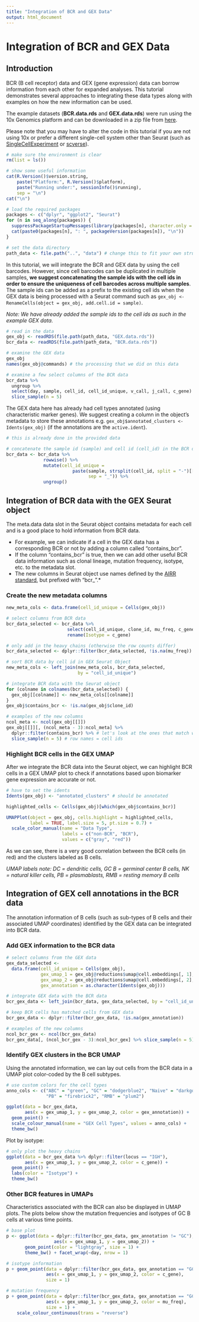 ```yaml
---
title: "Integration of BCR and GEX Data"
output: html_document
---
```


# Integration of BCR and GEX Data

## Introduction

BCR (B cell receptor) data and GEX (gene expression) data can borrow information from each other for expanded analyses. This tutorial demonstrates several approaches to integrating these data types along with examples on how the new information can be used.

The example datasets (**BCR.data.rds** and **GEX.data.rds**) were run using the 10x Genomics platform and can be downloaded in a zip file from [here](https://yale.box.com/shared/static/6s8gzxxpfb3vmwx2izn9qur9teultzvu.zip).

Please note that you may have to alter the code in this tutorial if you are not using 10x or prefer a different single-cell system other than Seurat (such as [SingleCellExperiment](https://bioconductor.org/packages/release/bioc/html/SingleCellExperiment.html) or [scverse](https://scverse.org/)).

```r
# make sure the environment is clear
rm(list = ls())

# show some useful information
cat(R.Version()$version.string,
    paste("Platform:", R.Version()$platform),
    paste("Running under:", sessionInfo()$running),
    sep = "\n")
cat("\n")

# load the required packages
packages <- c("dplyr", "ggplot2", "Seurat")
for (n in seq_along(packages)) {
  suppressPackageStartupMessages(library(packages[n], character.only = TRUE))
  cat(paste0(packages[n], ": ", packageVersion(packages[n]), "\n"))
}

# set the data directory
path_data <- file.path("..", "data") # change this to fit your own structure
```

In this tutorial, we will integrate the BCR and GEX data by using the cell barcodes. However, since cell barcodes can be duplicated in multiple samples, **we suggest concatenating the sample ids with the cell ids in order to ensure the uniqueness of cell barcodes across multiple samples**. The sample ids can be added as a prefix to the existing cell ids when the GEX data is being processed with a Seurat command such as `gex_obj <- RenameCells(object = gex_obj, add.cell.id = sample)`.

*Note: We have already added the sample ids to the cell ids as such in the example GEX data.*

```r
# read in the data
gex_obj <- readRDS(file.path(path_data, "GEX.data.rds"))
bcr_data <- readRDS(file.path(path_data, "BCR.data.rds"))

# examine the GEX data
gex_obj
names(gex_obj@commands) # the processing that we did on this data

# examine a few select columns of the BCR data
bcr_data %>%
  ungroup %>%
  select(day, sample, cell_id, cell_id_unique, v_call, j_call, c_gene) %>%
  slice_sample(n = 5)
```

The GEX data here has already had cell types annotated (using characteristic marker genes). We suggest creating a column in the object's metadata to store these annotations e.g. `gex_obj$annotated_clusters <- Idents(gex_obj)` (if the annotations are the `active.ident`).

```r
# this is already done in the provided data

# concatenate the sample id (sample) and cell id (cell_id) in the BCR data
bcr_data <- bcr_data %>%
              rowwise() %>%
              mutate(cell_id_unique =
                         paste(sample, strsplit(cell_id, split = "-")[[1]][1],
                               sep = "_")) %>%
              ungroup()
```

## Integration of BCR data with the GEX Seurat object

The meta.data data slot in the Seurat object contains metadata for each cell and is a good place to hold information from BCR data.

* For example, we can indicate if a cell in the GEX data has a corresponding BCR or not by adding a column called “contains_bcr”.
* If the column “contains_bcr” is true, then we can add other useful BCR data information such as clonal lineage, mutation frequency, isotype, etc. to the metadata slot.
* The new columns in Seurat object use names defined by the [AIRR standard](https://docs.airr-community.org/en/stable/index.html), but prefixed with "bcr_".*

### Create the new metadata columns

```r
new_meta_cols <- data.frame(cell_id_unique = Cells(gex_obj))

# select columns from BCR data
bcr_data_selected <- bcr_data %>%
                       select(cell_id_unique, clone_id, mu_freq, c_gene) %>%
                       rename(Isotype = c_gene)

# only add in the heavy chains (otherwise the row counts differ)
bcr_data_selected <- dplyr::filter(bcr_data_selected, !is.na(mu_freq))

# sort BCR data by cell id in GEX Seurat Object
new_meta_cols <- left_join(new_meta_cols, bcr_data_selected,
                           by = "cell_id_unique")

# integrate BCR data with the Seurat object
for (colname in colnames(bcr_data_selected)) {
  gex_obj[[colname]] <- new_meta_cols[[colname]]
}
gex_obj$contains_bcr <- !is.na(gex_obj$clone_id)

# examples of the new columns
ncol_meta <- ncol(gex_obj[[]])
gex_obj[[]][, (ncol_meta - 3):ncol_meta] %>%
  dplyr::filter(contains_bcr) %>% # let's look at the ones that match with BCRs
  slice_sample(n = 5) # row names = cell ids
```

### Highlight BCR cells in the GEX UMAP

After we integrate the BCR data into the Seurat object, we can highlight BCR cells in a GEX UMAP plot to check if annotations based upon biomarker gene expression are accurate or not.

```r
# have to set the idents
Idents(gex_obj) <- "annotated_clusters" # should be annotated

highlighted_cells <- Cells(gex_obj)[which(gex_obj$contains_bcr)]

UMAPPlot(object = gex_obj, cells.highlight = highlighted_cells,
         label = TRUE, label.size = 5, pt.size = 0.7) +
  scale_color_manual(name = "Data Type",
                     labels = c("non-BCR", "BCR"),
                     values = c("gray", "red"))
```

As we can see, there is a very good correlation between the BCR cells (in red) and the clusters labeled as B cells.

*UMAP labels note: DC = dendritic cells, GC B = germinal center B cells, NK = natural killer cells, PB = plasmablasts, RMB = resting memory B cells*

## Integration of GEX cell annotations in the BCR data

The annotation information of B cells (such as sub-types of B cells and their associated UMAP coordinates) identified by the GEX data can be integrated into BCR data.

### Add GEX information to the BCR data

```r
# select columns from the GEX data
gex_data_selected <-
  data.frame(cell_id_unique = Cells(gex_obj),
             gex_umap_1 = gex_obj@reductions$umap@cell.embeddings[, 1],
             gex_umap_2 = gex_obj@reductions$umap@cell.embeddings[, 2],
             gex_annotation = as.character(Idents(gex_obj)))

# integrate GEX data with the BCR data
bcr_gex_data <- left_join(bcr_data, gex_data_selected, by = "cell_id_unique")

# keep BCR cells has matched cells from GEX data
bcr_gex_data <- dplyr::filter(bcr_gex_data, !is.na(gex_annotation))

# examples of the new columns
ncol_bcr_gex <- ncol(bcr_gex_data)
bcr_gex_data[, (ncol_bcr_gex - 3):ncol_bcr_gex] %>% slice_sample(n = 5)
```

### Identify GEX clusters in the BCR UMAP

Using the annotated information, we can lay out cells from the BCR data in a UMAP
plot color-coded by the B cell subtypes.

```r
# use custom colors for the cell types
anno_cols <- c("ABC" = "green", "GC" = "dodgerblue2", "Naive" = "darkgoldenrod2",
               "PB" = "firebrick2", "RMB" = "plum2")

ggplot(data = bcr_gex_data,
       aes(x = gex_umap_1, y = gex_umap_2, color = gex_annotation)) +
  geom_point() +
  scale_colour_manual(name = "GEX Cell Types", values = anno_cols) +
  theme_bw()
```

Plot by isotype:

```r
# only plot the heavy chains
ggplot(data = bcr_gex_data %>% dplyr::filter(locus == "IGH"),
       aes(x = gex_umap_1, y = gex_umap_2, color = c_gene)) +
  geom_point() +
  labs(color = "Isotype") +
  theme_bw()
```

### Other BCR features in UMAPs

Characteristics associated with the BCR can also be displayed in UMAP plots. The plots below show the mutation frequencies and isotypes of GC B cells at various time points.

```r
# base plot
p <- ggplot(data = dplyr::filter(bcr_gex_data, gex_annotation != "GC"),
                  aes(x = gex_umap_1, y = gex_umap_2)) +
       geom_point(color = "lightgray", size = 1) +
       theme_bw() + facet_wrap(~day, nrow = 1)
```

```r
# isotype information
p + geom_point(data = dplyr::filter(bcr_gex_data, gex_annotation == "GC"),
               aes(x = gex_umap_1, y = gex_umap_2, color = c_gene),
               size = 1)
```

```r
# mutation frequency
p + geom_point(data = dplyr::filter(bcr_gex_data, gex_annotation == "GC"),
               aes(x = gex_umap_1, y = gex_umap_2, color = mu_freq),
               size = 1) +
    scale_colour_continuous(trans = "reverse")
```
